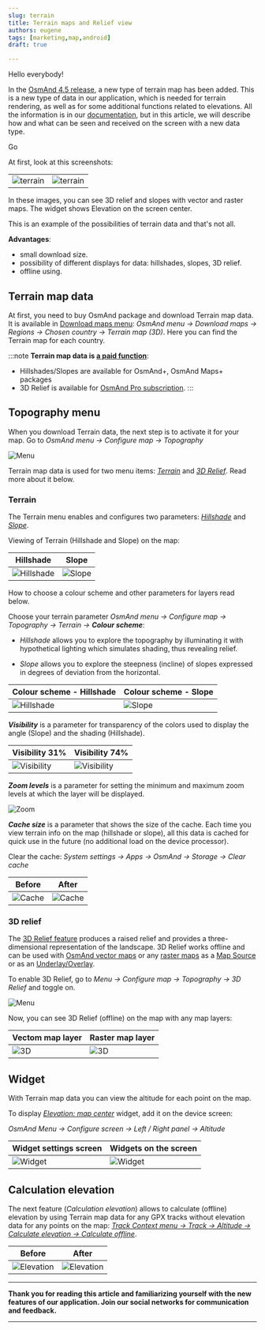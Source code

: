 ```yaml
---
slug: terrain
title: Terrain maps and Relief view
authors: eugene
tags: [marketing,map,android]
draft: true

---
```




Hello everybody!

In the [OsmAnd 4.5 release](https://osmand.net/blog/osmand-android-4-5-released#terrain-maps-updates), a new type of terrain map has been added. This is a new type of data in our application, which is needed for terrain rendering, as well as for some additional functions related to elevations. All the information is in our [documentation](https://osmand.net/docs/user/), but in this article, we will describe how and what can be seen and received on the screen with a new data type.

Go

<!--truncate-->


At first, look at this screenshots: 

|||
|------|-------|
|![terrain](./img/terrain_screen.png)|![terrain](./img/terrain_screen_2.png)|



In these images, you can see 3D relief and slopes with vector and raster maps. The widget shows Elevation on the screen center. 

This is an example of the possibilities of terrain data and that's not all.

**Advantages**:
- small download size.
- possibility of different displays for data: hillshades, slopes, 3D relief.
- offline using.


## Terrain map data


At first, you need to buy OsmAnd package and download Terrain map data. It is available in [Download maps menu](https://osmand.net/docs/user/plugins/contour-lines#how-to-download): _OsmAnd menu → Download maps → Regions → Chosen country → Terrain map (3D)_. Here you can find the Terrain map for each country.

:::note
**Terrain map data is [a paid function](https://osmand.net/docs/user/purchases/android#free-and-paid-features)**:
- Hillshades/Slopes are available for OsmAnd+, OsmAnd Maps+ packages
- 3D Relief is available for [OsmAnd Pro subscription](https://osmand.net/docs/user/purchases/android#pro-features).
:::


## Topography menu

When you download Terrain data, the next step is to activate it for your map. 
Go to _OsmAnd menu → Configure map → Topography_

![Menu](./img/topography_menu.png)

Terrain map data is used for two menu items: [_Terrain_](#terrain) and [_3D Relief_](#3d-relief). Read more about it below.

### Terrain 

The Terrain menu enables and configures two parameters: [_Hillshade_](https://osmand.net/docs/user/plugins/contour-lines#hillshade) and [_Slope_](https://osmand.net/docs/user/plugins/contour-lines#slope).

Viewing of Terrain (Hillshade and Slope) on the map:

|Hillshade|Slope|
|------|-------|
|![Hillshade](./img/hillshade.png)|![Slope](./img/slope.png)|


How to choose a colour scheme and other parameters for layers read below.

Choose your terrain parameter _OsmAnd menu → Configure map → Topography → Terrain → **Colour scheme**_:

- _Hillshade_ allows you to explore the topography by illuminating it with hypothetical lighting which simulates shading, thus revealing relief.

- _Slope_ allows you to explore the steepness (incline) of slopes expressed in degrees of deviation from the horizontal.

|Colour scheme - Hillshade|Colour scheme - Slope|
|------|-------|
|![Hillshade](./img/hillshade_menu.png)|![Slope](./img/slope_menu.png)|

**_Visibility_** is a parameter for transparency of the colors used to display the angle (Slope) and the shading (Hillshade). 

|Visibility 31%|Visibility 74%|
|------|-------|
|![Visibility ](./img/31.png)|![Visibility ](./img/74.png)|


**_Zoom levels_** is a parameter for setting the minimum and maximum zoom levels at which the layer will be displayed.

![Zoom](./img/zoom.png)

**_Cache size_** is a parameter that shows the size of the cache. Each time you view terrain info on the map (hillshade or slope), all this data is cached for quick use in the future (no additional load on the device processor).

Clear the cache: _System settings → Apps → OsmAnd → Storage → Clear cache_

|Before|After|
|------|-------|
|![Cache](./img/cache.png)|![Cache](./img/cache2.png)|

### 3D relief

The [3D Relief feature](https://osmand.net/docs/user/plugins/contour-lines#3d-relief) produces a raised relief and provides a three-dimensional representation of the landscape. 3D Relief works offline and can be used with [OsmAnd vector maps](https://osmand.net/docs/user/map/vector-maps.md) or any  [raster maps](https://osmand.net/docs/user/map/raster-maps.md#select-raster-maps) as a [Map Source](https://osmand.net/docs/user/map/raster-maps.md#main) or as an [Underlay/Overlay](https://osmand.net/docs/user/map/raster-maps.md#overlay-layer).

To enable 3D Relief, go to _Menu → Configure map → Topography → 3D Relief_ and toggle on.

![Menu](./img/topography_menu.png)

Now, you can see 3D Relief (offline) on the map with any map layers:

|Vectom map layer|Raster map layer|
|------|-------|
|![3D](./img/3d.png)|![3D](./img/3d_2.png)|

## Widget

With Terrain map data you can view the altitude for each point on the map.

To display [_Elevation: map center_](https://osmand.net/docs/user/widgets/info-widgets#-elevation-map-center) widget, add it on the device screen:

_OsmAnd Menu → Configure screen → Left / Right panel → Altitude_

|Widget settings screen|Widgets on the screen|
|------|-------|
|![Widget](./img/widget0.png)|![Widget](./img/widget1.png)|


## Calculation elevation

The next feature (_Calculation elevation_) allows to calculate (offline) elevation by using Terrain map data for any GPX tracks without elevation data for any points on the map: [_Track Context menu → Track → Altitude → Calculate elevation → Calculate offline_](https://osmand.net/docs/user/map/track-context-menu#altitude). 

|Before|After|
|------|-------|
|![Elevation](./img/elevation0.png)|![Elevation](./img/elevation1.png)|

______________________________________________
**Thank you for reading this article and familiarizing yourself with the new features of our application. Join our social networks for communication and feedback.**
_______________________________________________

<LinksSocial/>
<LinksTelegram/>
<AndroidStore/>


